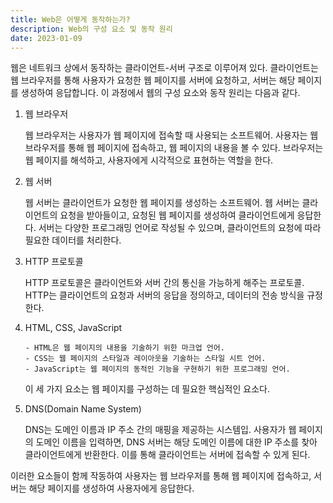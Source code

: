 ```yaml
---
title: Web은 어떻게 동작하는가?
description: Web의 구성 요소 및 동작 원리
date: 2023-01-09
---
```


웹은 네트워크 상에서 동작하는 클라이언트-서버 구조로 이루어져 있다.
클라이언트는 웹 브라우저를 통해 사용자가 요청한 웹 페이지를 서버에 요청하고,
서버는 해당 페이지를 생성하여 응답합니다. 이 과정에서 웹의 구성 요소와 동작 원리는 다음과 같다.

1.  웹 브라우저

    웹 브라우저는 사용자가 웹 페이지에 접속할 때 사용되는 소프트웨어.
    사용자는 웹 브라우저를 통해 웹 페이지에 접속하고, 웹 페이지의 내용을 볼 수 있다.
    브라우저는 웹 페이지를 해석하고, 사용자에게 시각적으로 표현하는 역할을 한다.

2.  웹 서버

    웹 서버는 클라이언트가 요청한 웹 페이지를 생성하는 소프트웨어.
    웹 서버는 클라이언트의 요청을 받아들이고, 요청된 웹 페이지를 생성하여 클라이언트에게 응답한다.
    서버는 다양한 프로그래밍 언어로 작성될 수 있으며, 클라이언트의 요청에 따라 필요한 데이터를 처리한다.

3.  HTTP 프로토콜

    HTTP 프로토콜은 클라이언트와 서버 간의 통신을 가능하게 해주는 프로토콜.
    HTTP는 클라이언트의 요청과 서버의 응답을 정의하고, 데이터의 전송 방식을 규정한다.

4.  HTML, CSS, JavaScript

        - HTML은 웹 페이지의 내용을 기술하기 위한 마크업 언어.
        - CSS는 웹 페이지의 스타일과 레이아웃을 기술하는 스타일 시트 언어.
        - JavaScript는 웹 페이지의 동적인 기능을 구현하기 위한 프로그래밍 언어.

    이 세 가지 요소는 웹 페이지를 구성하는 데 필요한 핵심적인 요소다.

5.  DNS(Domain Name System)

    DNS는 도메인 이름과 IP 주소 간의 매핑을 제공하는 시스템입.
    사용자가 웹 페이지의 도메인 이름을 입력하면, DNS 서버는 해당 도메인 이름에 대한 IP 주소를 찾아 클라이언트에게 반환한다.
    이를 통해 클라이언트는 서버에 접속할 수 있게 된다.

이러한 요소들이 함께 작동하여 사용자는 웹 브라우저를 통해 웹 페이지에 접속하고, 서버는 해당 페이지를 생성하여 사용자에게 응답한다.

